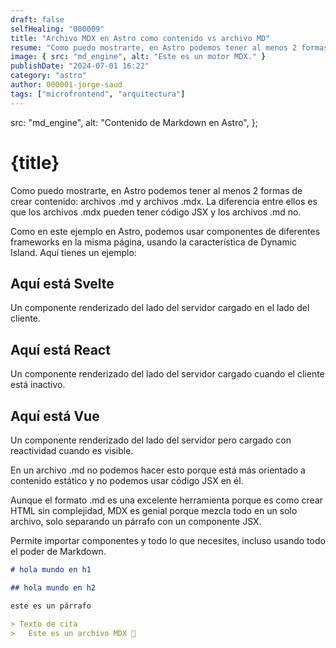 ```yaml
---
draft: false
selfHealing: "000009"
title: "Archivo MDX en Astro como contenido vs archivo MD"
resume: "Como puedo mostrarte, en Astro podemos tener al menos 2 formas de crear contenido: archivos .md y archivos .mdx. La diferencia entre ellos es que los archivos .mdx pueden tener código JSX y los archivos .md no."
image: { src: "md_engine", alt: "Este es un motor MDX." }
publishDate: "2024-07-01 16:22"
category: "astro"
author: 000001-jorge-saud
tags: ["microfrontend", "arquitectura"]
---
```


  src: "md_engine",
  alt: "Contenido de Markdown en Astro",
};

# {title}

Como puedo mostrarte, en Astro podemos tener al menos 2 formas de crear contenido: archivos .md y archivos .mdx. La diferencia entre ellos es que los archivos .mdx pueden tener código JSX y los archivos .md no.

Como en este ejemplo en Astro, podemos usar componentes de diferentes frameworks en la misma página, usando la característica de Dynamic Island. Aquí tienes un ejemplo:

## Aquí está Svelte

Un componente renderizado del lado del servidor cargado en el lado del cliente.

<ButtonSvelte client:load></ButtonSvelte>

## Aquí está React

Un componente renderizado del lado del servidor cargado cuando el cliente está inactivo.

<ButtonReact client:idle title="Incrementar contador en React" />

<div class="h-screen"></div>

## Aquí está Vue

Un componente renderizado del lado del servidor pero cargado con reactividad cuando es visible.

<ButtonVue client:visible />

En un archivo .md no podemos hacer esto porque está más orientado a contenido estático y no podemos usar código JSX en él.

Aunque el formato .md es una excelente herramienta porque es como crear HTML sin complejidad, MDX es genial porque mezcla todo en un solo archivo, solo separando un párrafo con un componente JSX.

Permite importar componentes y todo lo que necesites, incluso usando todo el poder de Markdown.

```md
# hola mundo en h1

## hola mundo en h2

este es un párrafo

> Texto de cita
>	Este es un archivo MDX 💌